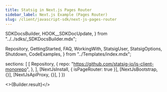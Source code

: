 ```yaml
---
title: Statsig in Next.js Pages Router
sidebar_label: Next.js Example (Pages Router)
slug: /client/javascript-sdk/next-js-pages-router
---
```



  SDKDocsBuilder,
  HOOK__SDKDocUpdate,
} from "../../sdks/_SDKDocsBuilder.mdx";

  Repository,
  GettingStarted,
  FAQ,
  WorkingWith,
  StatsigUser,
  StatsigOptions,
  Shutdown,
  CodeExamples,
} from "../Templates/index.mdx";





  sections: [
    [
      Repository,
      {
        repo: "https://github.com/statsig-io/js-client-monorepo",
      },
    ],
    [NextJsInstall, { isPageRouter: true }],
    [NextJsBootstrap, {}],
    [NextJsApiProxy, {}],
  ]
})


<>{Builder.result}</>

